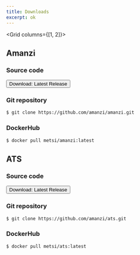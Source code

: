 ```yaml
---
title: Downloads
excerpt: ok
---
```


<PageHeader 
  heading="Downloads"
  lead="Source and Docker distributions"
/>

<Section>
<Div style={{
  maxWidth: ["90%"],
  minWidth: ["80%"]
}}>

<Grid columns={[1, 2]}>
<Div>

## Amanzi
### Source code

<Button url="https://github.com/amanzi/amanzi/releases">Download: Latest Release</Button>

### Git repository

```sh
$ git clone https://github.com/amanzi/amanzi.git
```

### DockerHub

```sh
$ docker pull metsi/amanzi:latest
```
</Div>
<Div>

## ATS

### Source code

<Button src="https://github.com/amanzi/ats/releases">Download: Latest Release</Button>

### Git repository

```sh
$ git clone https://github.com/amanzi/ats.git
```

### DockerHub

```sh
$ docker pull metsi/ats:latest
```
</Div>
</Grid>
</Div>
</Section>

